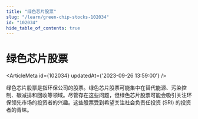 ```yaml
---
title: "绿色芯片股票"
slug: "/learn/green-chip-stocks-102034"
id: "102034"
hide_table_of_contents: true
---
```



# 绿色芯片股票

<ArticleMeta id={102034} updatedAt={'2023-09-26 13:59:00'} />
<div className='border-solid border-b border-t-0 my-4 border-[var(--ifm-color-gray-300)]' />

绿色芯片股票是指环保公司的股票。绿色芯片股票可能集中在替代能源、污染控制、碳减排和回收等领域。尽管存在这些问题，但绿色芯片股票可能会吸引关注环保领先市场的投资者的兴趣。这些股票受到希望关注社会负责任投资 (SRI) 的投资者的青睐。
